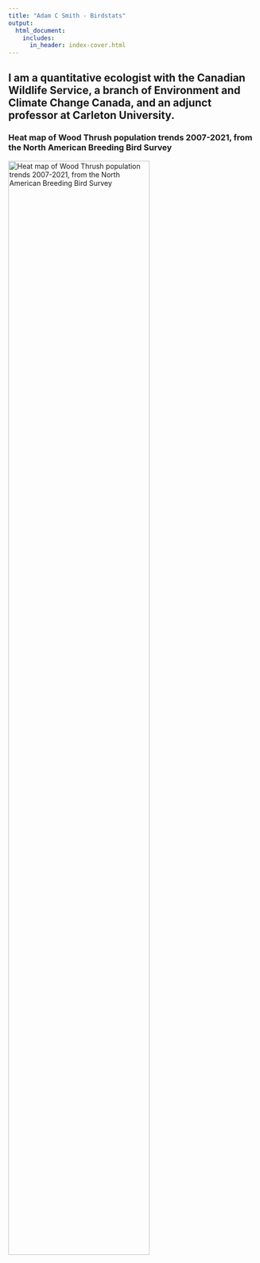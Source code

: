 ```yaml
---
title: "Adam C Smith - Birdstats"
output:
  html_document:
    includes:
      in_header: index-cover.html
---
```


## I am a quantitative ecologist with the Canadian Wildlife Service, a branch of Environment and Climate Change Canada, and an adjunct professor at Carleton University. 

### Heat map of Wood Thrush population trends 2007-2021, from the North American Breeding Bird Survey

<img src="img/Wood_Thrush_trends.png" alt="Heat map of Wood Thrush population trends 2007-2021, from the North American Breeding Bird Survey" style="width:75%;"/>


